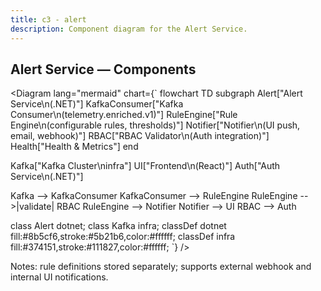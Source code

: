 ```yaml
---
title: c3 - alert
description: Component diagram for the Alert Service.
---
```


## Alert Service — Components

<Diagram lang="mermaid" chart={`
flowchart TD
  subgraph Alert["Alert Service\n(.NET)"]
    KafkaConsumer["Kafka Consumer\n(telemetry.enriched.v1)"]
    RuleEngine["Rule Engine\n(configurable rules, thresholds)"]
    Notifier["Notifier\n(UI push, email, webhook)"]
    RBAC["RBAC Validator\n(Auth integration)"]
    Health["Health & Metrics"]
  end

  Kafka["Kafka Cluster\ninfra"]
  UI["Frontend\n(React)"]
  Auth["Auth Service\n(.NET)"]

  Kafka --> KafkaConsumer
  KafkaConsumer --> RuleEngine
  RuleEngine -->|validate| RBAC
  RuleEngine --> Notifier
  Notifier --> UI
  RBAC --> Auth

  class Alert dotnet;
  class Kafka infra;
  classDef dotnet fill:#8b5cf6,stroke:#5b21b6,color:#ffffff;
  classDef infra fill:#374151,stroke:#111827,color:#ffffff;
  `} />

Notes: rule definitions stored separately; supports external webhook and internal UI notifications.
